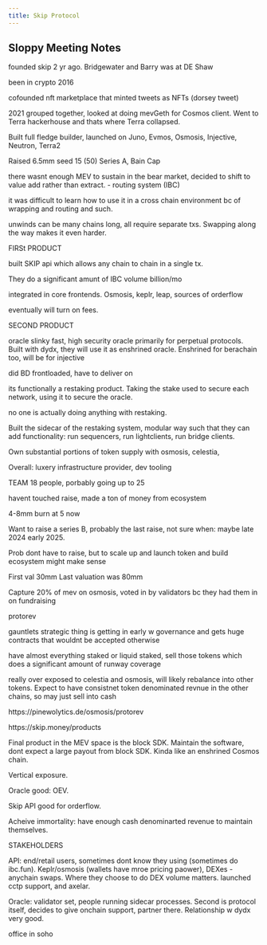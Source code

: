 ```yaml
---
title: Skip Protocol
---
```


## Sloppy Meeting Notes



founded skip 2 yr ago. Bridgewater and Barry was at DE Shaw

been in crypto 2016

cofounded nft marketplace that minted tweets as NFTs (dorsey tweet)

2021 grouped together, looked at doing mevGeth for Cosmos client. Went to Terra hackerhouse and thats where Terra collapsed. 

Built full fledge builder, launched on Juno, Evmos, Osmosis, Injective, Neutron, Terra2

Raised 6.5mm seed
15 (50) Series A, Bain Cap

there wasnt enough MEV to sustain in the bear market, decided to shift to value add rather than extract.
- routing system (IBC)

it was difficult to learn how to use it in a cross chain environment bc of wrapping and routing and such.

unwinds can be many chains long, all require separate txs. Swapping along the way makes it even harder.

FIRSt PRODUCT

built SKIP api which allows any chain to chain in a single tx. 

They do a significant amunt of IBC volume billion/mo

integrated in core frontends. Osmosis, keplr, leap, sources of orderflow

eventually will turn on fees.

SECOND PRODUCT

oracle slinky
fast, high security oracle primarily for perpetual protocols. Built with dydx, they will use it as enshrined oracle. Enshrined for berachain too, will be for injective

did BD frontloaded, have to deliver on 

its functionally a restaking product. Taking the stake used to secure each network, using it to secure the oracle.

no one is actually doing anything with restaking.

Built the sidecar of the restaking system, modular way such that they can add functionality: run sequencers, run lightclients, run bridge clients.

Own substantial portions of token supply with osmosis, celestia, 

Overall: luxery infrastructure provider, dev tooling




TEAM 
18 people, porbably going up to 25

havent touched raise, made a ton of money from ecosystem

4-8mm burn at 5 now

Want to raise a series B, probably the last raise, not sure when: maybe late 2024 early 2025.

Prob dont have to raise, but to scale up and launch token and build ecosystem might make sense

First val 30mm
Last valuation was 80mm

Capture 20% of mev on osmosis, voted in by validators bc they had them in on fundraising

protorev

gauntlets strategic thing is getting in early w governance and gets huge contracts that wouldnt be accepted otherwise


have almost everything staked or liquid staked, sell those tokens which does a significant amount of runway coverage

really over exposed to celestia and osmosis, will likely rebalance into other tokens. Expect to have consistnet token denominated revnue in the other chains, so may just sell into cash


https://pinewolytics.de/osmosis/protorev

https://skip.money/products

Final product in the MEV space is the block SDK. Maintain the software, dont expect a large payout from block SDK. Kinda like an enshrined Cosmos chain.


Vertical exposure.

Oracle good: OEV.

Skip API good for orderflow.

Acheive immortality: have enough cash denominarted revenue to maintain themselves.


STAKEHOLDERS

API: end/retail users, sometimes dont know they using (sometimes do ibc.fun). Keplr/osmosis (wallets have mroe pricing paower), DEXes - anychain swaps. Where they choose to do DEX volume matters. launched cctp support, and axelar.


Oracle: validator set, people running sidecar processes. Second is protocol itself, decides to give onchain support, partner there. Relationship w dydx very good.



office in soho 